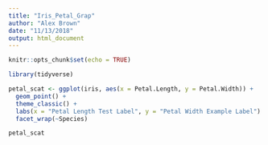 ```yaml
---
title: "Iris_Petal_Grap"
author: "Alex Brown"
date: "11/13/2018"
output: html_document
---
```


```r
knitr::opts_chunk$set(echo = TRUE)
```

```r
library(tidyverse)

petal_scat <- ggplot(iris, aes(x = Petal.Length, y = Petal.Width)) +
  geom_point() +
  theme_classic() +
  labs(x = "Petal Length Test Label", y = "Petal Width Example Label") +
  facet_wrap(~Species)

petal_scat
```

